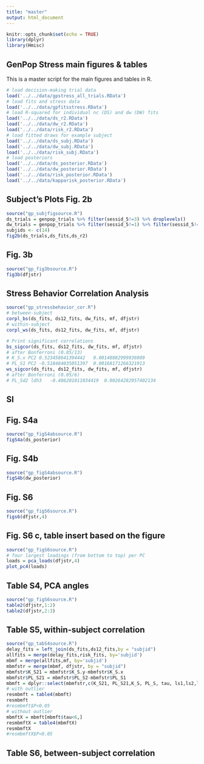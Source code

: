 ```yaml
---
title: "master"
output: html_document
---
```


```r
knitr::opts_chunk$set(echo = TRUE)
library(dplyr)
library(Hmisc)
```

## GenPop Stress main figures & tables

This is a master script for the main figures and tables in R.

```r
# load decision-making trial data
load('../../data/gpstress_all_trials.RData')
# load fits and stress data
load('../../data/gpfitsstress.RData')
# load R-squared for individual nc (DS) and dw (DW) fits
load('../../data/ds_r2.RData')
load('../../data/dw_r2.RData')
load('../../data/risk_r2.RData')
# load fitted draws for example subject
load('../../data/ds_subj.RData')
load('../../data/dw_subj.RData')
load('../../data/risk_subj.RData')
# load posteriors
load('../../data/ds_posterior.RData')
load('../../data/dw_posterior.RData')
load('../../data/risk_posterior.RData')
load('../../data/kapparisk_posterior.RData')
```

## Subject's Plots Fig. 2b

```r
source("gp_subjfigsource.R")
ds_trials = genpop_trials %>% filter(sessid_5!=3) %>% droplevels()
dw_trials = genpop_trials %>% filter(sessid_5!=1) %>% filter(sessid_5!=2) %>% droplevels()
subjids <- c(14)
fig2b(ds_trials,ds_fits,ds_r2)
```

## Fig. 3b

```r
source("gp_fig3bsource.R")
fig3b(dfjstr)
```

## Stress Behavior Correlation Analysis

```r
source("gp_stressbehavior_cor.R")
# between-subject
corpl_bs(ds_fits, ds12_fits, dw_fits, mf, dfjstr)
# within-subject
corpl_ws(ds_fits, ds12_fits, dw_fits, mf, dfjstr)

# Print significant correlations
bs_sigcor(ds_fits, ds12_fits, dw_fits, mf, dfjstr)
# after Bonferroni (0.05/13)
# K_S.x PC2	0.523458641394442	0.00148882999936909
# PL_S1 PC2	-0.518484035051397	0.00168171266321913
ws_sigcor(ds_fits, ds12_fits, dw_fits, mf, dfjstr)
# after Bonferroni (0.05/6)
# PL_Sd2 ldh3	-0.486201011034419	0.00264282957402134
```

## SI

## Fig. S4a

```r
source("gp_figS4absource.R")
figS4a(ds_posterior)
```

## Fig. S4b

```r
source("gp_figS4absource.R")
figS4b(dw_posterior)
```


## Fig. S6

```r
source("gp_figS6source.R")
figs6(dfjstr,4)
```

## Fig. S6 c, table insert based on the figure

```r
source("gp_figS6source.R")
# four largest loadings (from bottom to top) per PC
loads = pca_loads(dfjstr,4)
plot_pc4(loads)
```

## Table S4, PCA angles

```r
source("gp_figS6source.R")
table2(dfjstr,1:2)
table2(dfjstr,2:3)
```

## Table S5, within-subject correlation

```r
source("gp_tabS4source.R")
delay_fits = left_join(ds_fits,ds12_fits,by = "subjid")
allfits = merge(delay_fits,risk_fits, by='subjid')
mbmf = merge(allfits,mf, by='subjid')
mbmfstr = merge(mbmf, dfjstr, by = "subjid")
mbmfstr$K_S21 = mbmfstr$K_S.y-mbmfstr$K_S.x
mbmfstr$PL_S21 = mbmfstr$PL_S2-mbmfstr$PL_S1
mbmft = dplyr::select(mbmfstr,c(K_S21, PL_S21,K_S, PL_S, tau, ls1,ls2,ls3,lds2,lds3,lds32,lfs2,lfs3,lfs32,lh1,lh2,lh3,ldh2,ldh3,ldh32,lfh2,lfh3,lfh32,pss,bepsi,lcu,ms,ts,PC1,PC2,PC3,PC4))
# with outlier
resmbmft = table4(mbmft)
resmbmft
#resmbmft$P<0.05
# without outlier
mbmftX = mbmft[mbmft$tau<6,]
resmbmftX = table4(mbmftX)
resmbmftX
#resmbmftX$P<0.05
```

## Table S6, between-subject correlation


